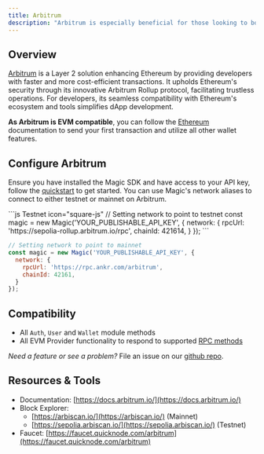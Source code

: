 ---
title: Arbitrum
description: "Arbitrum is especially beneficial for those looking to boost performance while maintaining the decentralized principles of Ethereum."
---

## Overview

[Arbitrum](https://arbitrum.io/rollup) is a Layer 2 solution enhancing Ethereum by providing developers with faster and more cost-efficient transactions. It upholds Ethereum's security through its innovative Arbitrum Rollup protocol, facilitating trustless operations. For developers, its seamless compatibility with Ethereum's ecosystem and tools simplifies dApp development.

**As Arbitrum is EVM compatible**, you can follow the [Ethereum](/embedded-wallet/blockchains/ethereum/javascript) documentation to send your first transaction and utilize all other wallet features.

## Configure Arbitrum

Ensure you have installed the Magic SDK and have access to your API key, follow the [quickstart](/embedded-wallet/quickstart/overview) to get started. You can use Magic's network aliases to connect to either testnet or mainnet on Arbitrum.

<CodeGroup>
```js Testnet icon="square-js"
// Setting network to point to testnet
const magic = new Magic('YOUR_PUBLISHABLE_API_KEY', {
  network: {
    rpcUrl: 'https://sepolia-rollup.arbitrum.io/rpc',
    chainId: 421614,
  }
});
```

```js Mainnet icon="square-js"
// Setting network to point to mainnet
const magic = new Magic('YOUR_PUBLISHABLE_API_KEY', {
  network: {
    rpcUrl: 'https://rpc.ankr.com/arbitrum',
    chainId: 42161,
  }
});
```
</CodeGroup>

## Compatibility

- All `Auth`, `User` and `Wallet` module methods
- All EVM Provider functionality to respond to supported [RPC methods](/embedded-wallet/api/client-side-sdks/javascript#evm-rpc-methods)

_Need a feature or see a problem?_ File an issue on our [github repo](https://github.com/magiclabs/magic-js).

## Resources & Tools

- Documentation: [https://docs.arbitrum.io/](https://docs.arbitrum.io/)
- Block Explorer:
  - [https://arbiscan.io/](https://arbiscan.io/) (Mainnet)
  - [https://sepolia.arbiscan.io/](https://sepolia.arbiscan.io/) (Testnet)
- Faucet: [https://faucet.quicknode.com/arbitrum](https://faucet.quicknode.com/arbitrum)
